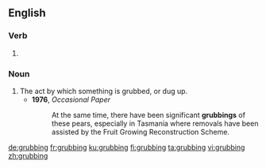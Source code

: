 ==English==

===Verb===
{{head|en|present participle}}

# {{present participle of|grub|lang=en|nocat=1}}

===Noun===
{{en-noun}}

# The act by which something is grubbed, or dug up.
#* '''1976''', ''Occasional Paper''
#*: At the same time, there have been significant '''grubbings''' of these pears, especially in Tasmania where removals have been assisted by the Fruit Growing Reconstruction Scheme.

[[de:grubbing]]
[[fr:grubbing]]
[[ku:grubbing]]
[[fi:grubbing]]
[[ta:grubbing]]
[[vi:grubbing]]
[[zh:grubbing]]